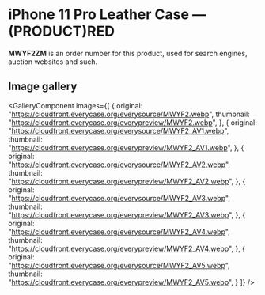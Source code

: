 
# iPhone 11 Pro Leather Case — (PRODUCT)RED

<Callout type='info' emoji='👉🏻'>**MWYF2ZM** is an order number for this product, used for search engines, auction websites and such.</Callout>

## Image gallery

<GalleryComponent
    images={[
      {
        original: "https://cloudfront.everycase.org/everysource/MWYF2.webp",
        thumbnail: "https://cloudfront.everycase.org/everypreview/MWYF2.webp",
      },
      {
        original: "https://cloudfront.everycase.org/everysource/MWYF2_AV1.webp",
        thumbnail: "https://cloudfront.everycase.org/everypreview/MWYF2_AV1.webp",
      },
      {
        original: "https://cloudfront.everycase.org/everysource/MWYF2_AV2.webp",
        thumbnail: "https://cloudfront.everycase.org/everypreview/MWYF2_AV2.webp",
      },
      {
        original: "https://cloudfront.everycase.org/everysource/MWYF2_AV3.webp",
        thumbnail: "https://cloudfront.everycase.org/everypreview/MWYF2_AV3.webp",
      },
      {
        original: "https://cloudfront.everycase.org/everysource/MWYF2_AV4.webp",
        thumbnail: "https://cloudfront.everycase.org/everypreview/MWYF2_AV4.webp",
      },
      {
        original: "https://cloudfront.everycase.org/everysource/MWYF2_AV5.webp",
        thumbnail: "https://cloudfront.everycase.org/everypreview/MWYF2_AV5.webp",
      }
    ]}
  />
